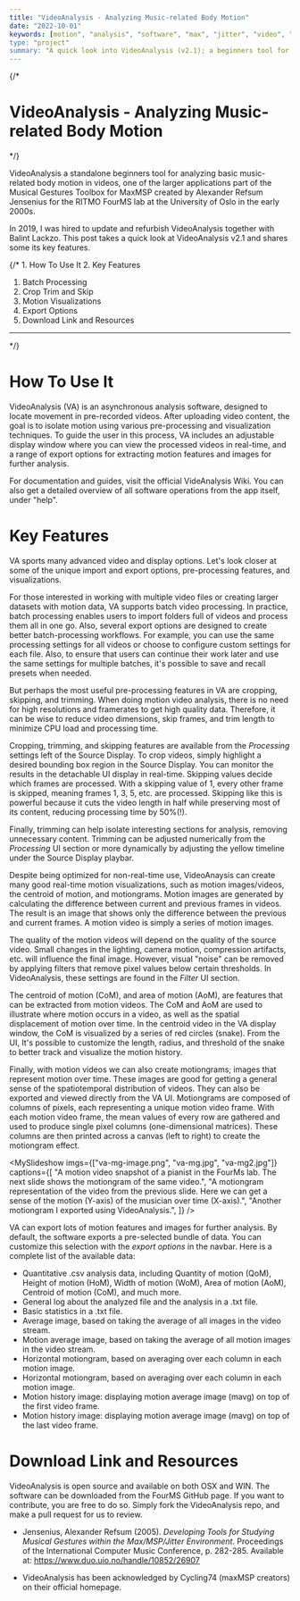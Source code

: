 ```yaml
---
title: "VideoAnalysis - Analyzing Music-related Body Motion"
date: "2022-10-01"
keywords: [motion", "analysis", "software", "max", "jitter", "video", "opengl", "research", "programming"]
type: "project"
summary: "A quick look into VideoAnalysis (v2.1); a beginners tool for analyzing music-related body motion, developed in collaboration with FourMS Lab at the RITMO research centre, University of Oslo."
---
```


{/* 
# VideoAnalysis - Analyzing Music-related Body Motion
*/}

<MyImage src="va-overview.png" alt="videoanalysis overview" padding={false}/>

VideoAnalysis a standalone beginners tool for analyzing basic music-related body motion in videos, one of the larger applications part of the <MyLink href="https://www.uio.no/ritmo/english/research/labs/fourms/downloads/software/musicalgesturestoolbox/mgt-max/">Musical Gestures Toolbox for MaxMSP</MyLink> created by Alexander Refsum Jensenius for the RITMO FourMS lab at the University of Oslo in the early 2000s.

In 2019, I was hired to update and refurbish VideoAnalysis together with <MyLink href="https://balintlaczko.com">Balint Lackzo</MyLink>. This post takes a quick look at VideoAnalysis v2.1 and shares some its key features.

{/* 1. <MyLink type="toc" href="#how-to-use-it">How To Use It</MyLink>
2. <MyLink type="toc" href="#key-features">Key Features</MyLink>
   1. <MyLink type="toc" href="#batch-processing">Batch Processing</MyLink>
   2. <MyLink type="toc" href="#crop-trim-and-skip">Crop Trim and Skip</MyLink>
   3. <MyLink type="toc" href="#motion-visualizations">Motion Visualizations</MyLink>
   4. <MyLink type="toc" href="#export-options">Export Options</MyLink>
3. <MyLink type="toc" href="#download-link-and-resources">Download Link and Resources</MyLink> 
---
*/}


# How To Use It

VideoAnalysis (VA) is an asynchronous analysis software, designed to locate movement in pre-recorded videos. After uploading video content, the goal is to isolate motion using various pre-processing and visualization techniques. To guide the user in this process, VA includes an adjustable display window where you can view the processed videos in real-time, and a range of export options for extracting motion features and images for further analysis.

For documentation and guides, visit <MyLink href="https://github.com/fourMs/VideoAnalysis/wiki">the official VideAnalysis Wiki</MyLink>. You can also get a detailed overview of all software operations from the app itself, under "help".

# Key Features

VA sports many advanced video and display options. Let's look closer at some of the unique import and export options, pre-processing features, and visualizations.

For those interested in working with multiple video files or creating larger datasets with motion data, VA supports batch video processing. In practice, batch processing enables users to import folders full of videos and process them all in one go. Also, several export options are designed to create better batch-processing workflows. For example, you can use the same processing settings for all videos or choose to configure custom settings for each file. Also, to ensure that users can continue their work later and use the same settings for multiple batches, it's possible to save and recall presets when needed.

<MyImage src="va-batch.gif" alt="videoanalysis batch processing" caption="Drag'n drop video folders into VideoAnalysis for batch processing. (gif by Balint Lazcko)" />

But perhaps the most useful pre-processing features in VA are cropping, skipping, and trimming. When doing motion video analysis, there is no need for high resolutions and framerates to get high quality data. Therefore, it can be wise to reduce video dimensions, skip frames, and trim length to minimize CPU load and processing time.

<MyImage src="va-cropping.png" alt="videoanalysis cropping." caption="We can reduce video dimensions and processing time by cropping the source video." />

Cropping, trimming, and skipping features are available from the _Processing_ settings left of the Source Display. To crop videos, simply highlight a desired bounding box region in the Source Display. You can monitor the results in the detachable UI display in real-time. Skipping values decide which frames are processed. With a skipping value of 1, every other frame is skipped, meaning frames 1, 3, 5, etc. are processed. Skipping like this is powerful because it cuts the video length in half while preserving most of its content, reducing processing time by 50%(!).

Finally, trimming can help isolate interesting sections for analysis, removing unnecessary content. Trimming can be adjusted numerically from the _Processing_ UI section or more dynamically by adjusting the yellow timeline under the Source Display playbar.

<MyImage src="va-trimming.png" alt="videoanalysis trimming" width="600" />

Despite being optimized for non-real-time use, VideoAnaysis can create many good real-time motion visualizations, such as motion images/videos, the centroid of motion, and motiongrams. Motion images are generated by calculating the difference between current and previous frames in videos. The result is an image that shows only the difference between the previous and current frames. A motion video is simply a series of motion images.

The quality of the motion videos will depend on the quality of the source video. Small changes in the lighting, camera motion, compression artifacts, etc. will influence the final image. However, visual "noise" can be removed by applying filters that remove pixel values below certain thresholds. In VideoAnalysis, these settings are found in the _Filter_ UI section.

<MyImage src="va-display.png" alt="videoanalysis detachable display." caption="The detachable UI display with Box, Centroid, and Motion videos." />

The centroid of motion (CoM), and area of motion (AoM), are features that can be extracted from motion videos. The CoM and AoM are used to illustrate where motion occurs in a video, as well as the spatial displacement of motion over time. In the centroid video in the VA display window, the CoM is visualized by a series of red circles (snake). From the UI, It's possible to customize the length, radius, and threshold of the snake to better track and visualize the motion history.

<MyImage src="va-com.jpg" alt="videoanalysis CoM and AoM." />

Finally, with motion videos we can also create motiongrams; images that represent motion over time. These images are good for getting a general sense of the spatiotemporal distribution of videos. They can also be exported and viewed directly from the VA UI. Motiongrams are composed of columns of pixels, each representing a unique motion video frame. With each motion video frame, the mean values of every row are gathered and used to produce single pixel columns (one-dimensional matrices). These columns are then printed across a canvas (left to right) to create the motiongram effect.

<MySlideshow
  imgs={["va-mg-image.png", "va-mg.jpg", "va-mg2.jpg"]}
  captions={[
    "A motion video snapshot of a pianist in the FourMs lab. The next slide shows the motiongram of the same video.",
    "A motiongram representation of the video from the previous slide. Here we can get a sense of the motion (Y-axis) of the musician over time (X-axis).",
    "Another motiongram I exported using VideoAnalysis.",
  ]}
/>

VA can export lots of motion features and images for further analysis. By default, the software exports a pre-selected bundle of data. You can customize this selection with the _export options_ in the navbar. Here is a complete list of the available data:

- Quantitative .csv analysis data, including Quantity of motion (QoM), Height of motion (HoM), Width of motion (WoM), Area of motion (AoM), Centroid of motion (CoM), and much more.
- General log about the analyzed file and the analysis in a .txt file.
- Basic statistics in a .txt file.
- Average image, based on taking the average of all images in the video stream.
- Motion average image, based on taking the average of all motion images in the video stream.
- Horizontal motiongram, based on averaging over each column in each motion image.
- Horizontal motiongram, based on averaging over each column in each motion image.
- Motion history image: displaying motion average image (mavg) on top of the first video frame.
- Motion history image: displaying motion average image (mavg) on top of the last video frame.

# Download Link and Resources

VideoAnalysis is open source and available on both OSX and WIN. The software can be downloaded from the <MyLink href="https://github.com/fourMs/VideoAnalysis/releases">FourMS GitHub page</MyLink>. If you want to contribute, you are free to do so. Simply fork the <MyLink href="https://github.com/fourMs/VideoAnalysis">VideoAnalysis repo</MyLink>, and make a pull request for us to review.

- Jensenius, Alexander Refsum (2005). _Developing Tools for Studying Musical Gestures within the Max/MSP/Jitter Environment_. Proceedings of the International Computer Music Conference, p. 282-285. Available at: https://www.duo.uio.no/handle/10852/26907

- VideoAnalysis has been acknowledged by Cycling74 (maxMSP creators) <MyLink href="https://cycling74.com/projects/video-analysis">on their official homepage</MyLink>.
